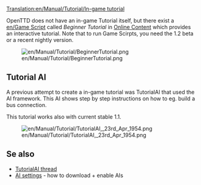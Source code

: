 [[Translation:en/Manual/Tutorial/In-game tutorial]]
{{en/Manual/Tutorial/Navigation}}

OpenTTD does not have an in-game Tutorial itself, but there exist a [[en/Game Script]] called ''Beginner Tutorial'' in [[en/Manual/Online content|Online Content]] which provides an interactive tutorial. Note that to run Game Scirpts, you need the 1.2 beta or a recent nightly version.

[[File:en/Manual/Tutorial/BeginnerTutorial.png]]

== Tutorial AI ==
A previous attempt to create a in-game tutorial was TutorialAI that used the AI framework. This AI shows step by step instructions on how to eg. build a bus connection.

This tutorial works also with current stable 1.1.

[[File:en/Manual/Tutorial/TutorialAI, 23rd Apr 1954.png]]

==Se also==
* [http://www.tt-forums.net/viewtopic.php?f=65&t=55400 TutorialAI thread]
* [[en/Manual/AI settings|AI settings]] - how to download + enable AIs